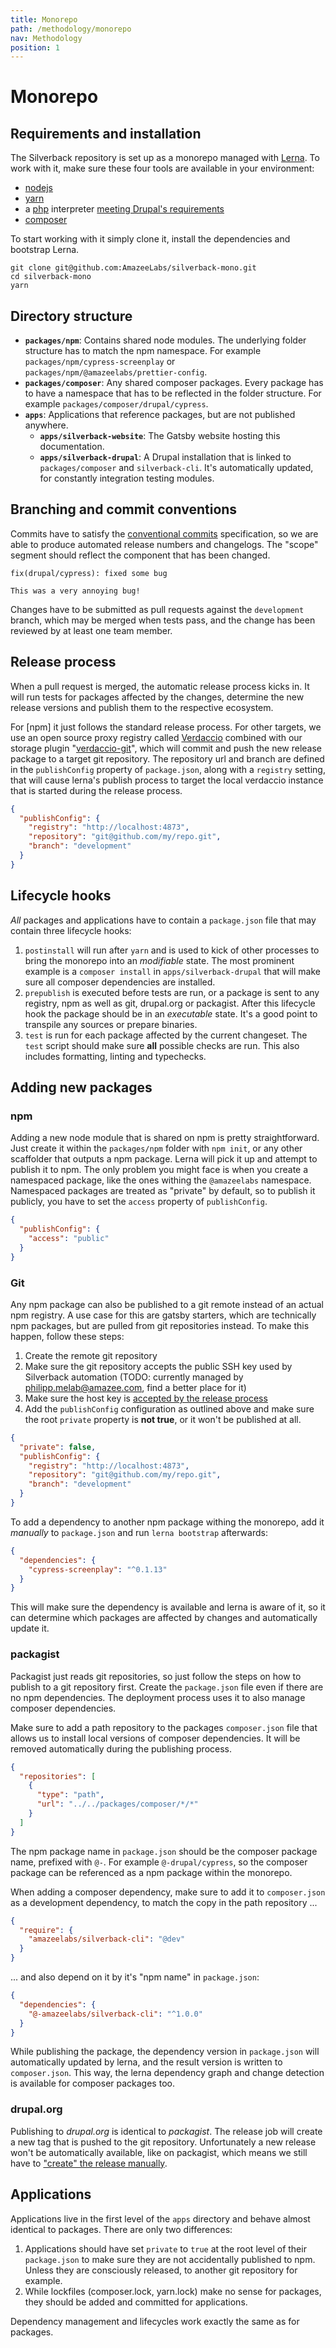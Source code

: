 ```yaml
---
title: Monorepo
path: /methodology/monorepo
nav: Methodology
position: 1
---
```


# Monorepo

## Requirements and installation

The Silverback repository is set up as a monorepo managed with [Lerna]. To work
with it, make sure these four tools are available in your environment:

- [nodejs]
- [yarn]
- a [php] interpreter [meeting Drupal's requirements][php_requirements]
- [composer]

[php]: https://www.php.net/
[nodejs]: https://nodejs.org/en/
[yarn]: https://yarnpkg.com/
[composer]: https://getcomposer.org/
[php_requirements]:
  https://www.drupal.org/docs/system-requirements/php-requirements
[lerna]: https://lerna.js.org/

To start working with it simply clone it, install the dependencies and bootstrap
Lerna.

```shell script
git clone git@github.com:AmazeeLabs/silverback-mono.git
cd silverback-mono
yarn
```

## Directory structure

- **`packages/npm`**: Contains shared node modules. The underlying folder
  structure has to match the npm namespace. For example
  `packages/npm/cypress-screenplay` or
  `packages/npm/@amazeelabs/prettier-config`.
- **`packages/composer`**: Any shared composer packages. Every package has to
  have a namespace that has to be reflected in the folder structure. For example
  `packages/composer/drupal/cypress`.
- **`apps`**: Applications that reference packages, but are not published
  anywhere.
  - **`apps/silverback-website`**: The Gatsby website hosting this
    documentation.
  - **`apps/silverback-drupal`**: A Drupal installation that is linked to
    `packages/composer` and `silverback-cli`. It's automatically updated, for
    constantly integration testing modules.

## Branching and commit conventions

Commits have to satisfy the [conventional commits] specification, so we are able
to produce automated release numbers and changelogs. The "scope" segment should
reflect the component that has been changed.

```
fix(drupal/cypress): fixed some bug

This was a very annoying bug!
```

[conventional commits]: https://www.conventionalcommits.org/en/v1.0.0/

Changes have to be submitted as pull requests against the `development` branch,
which may be merged when tests pass, and the change has been reviewed by at
least one team member.

## Release process

When a pull request is merged, the automatic release process kicks in. It will
run tests for packages affected by the changes, determine the new release
versions and publish them to the respective ecosystem.

For [npm] it just follows the standard release process. For other targets, we
use an open source proxy registry called [Verdaccio] combined with our storage
plugin "[verdaccio-git]", which will commit and push the new release package to
a target git repository. The repository url and branch are defined in the
`publishConfig` property of `package.json`, along with a `registry` setting,
that will cause lerna's publish process to target the local verdaccio instance
that is started during the release process.

```json
{
  "publishConfig": {
    "registry": "http://localhost:4873",
    "repository": "git@github.com/my/repo.git",
    "branch": "development"
  }
}
```

[verdaccio]: https://verdaccio.org/
[verdaccio-git]: https://www.npmjs.com/package/verdaccio-git

## Lifecycle hooks

_All_ packages and applications have to contain a `package.json` file that may
contain three lifecycle hooks:

1. `postinstall` will run after `yarn` and is used to kick of other processes to
   bring the monorepo into an _modifiable_ state. The most prominent example is
   a `composer install` in `apps/silverback-drupal` that will make sure all
   composer dependencies are installed.
2. `prepublish` is executed before tests are run, or a package is sent to any
   registry, npm as well as git, drupal.org or packagist. After this lifecycle
   hook the package should be in an _executable_ state. It's a good point to
   transpile any sources or prepare binaries.
3. `test` is run for each package affected by the current changeset. The `test`
   script should make sure **all** possible checks are run. This also includes
   formatting, linting and typechecks.

## Adding new packages

### npm

Adding a new node module that is shared on npm is pretty straightforward. Just
create it within the `packages/npm` folder with `npm init`, or any other
scaffolder that outputs a npm package. Lerna will pick it up and attempt to
publish it to npm. The only problem you might face is when you create a
namespaced package, like the ones withing the `@amazeelabs` namespace.
Namespaced packages are treated as "private" by default, so to publish it
publicly, you have to set the `access` property of `publishConfig`.

```json
{
  "publishConfig": {
    "access": "public"
  }
}
```

### Git

Any npm package can also be published to a git remote instead of an actual npm
registry. A use case for this are gatsby starters, which are technically npm
packages, but are pulled from git repositories instead. To make this happen,
follow these steps:

1. Create the remote git repository
2. Make sure the git repository accepts the public SSH key used by Silverback
   automation (TODO: currently managed by philipp.melab@amazee.com, find a
   better place for it)
3. Make sure the host key is
   [accepted by the release process](https://github.com/AmazeeLabs/silverback-mono/blob/6902e436242b61c334431cc7572e913bd906fd0b/.github/workflows/release.yml#L50-L51)
4. Add the `publishConfig` configuration as outlined above and make sure the
   root `private` property is **not true**, or it won't be published at all.

```json
{
  "private": false,
  "publishConfig": {
    "registry": "http://localhost:4873",
    "repository": "git@github.com/my/repo.git",
    "branch": "development"
  }
}
```

To add a dependency to another npm package withing the monorepo, add it
_manually_ to `package.json` and run `lerna bootstrap` afterwards:

```json
{
  "dependencies": {
    "cypress-screenplay": "^0.1.13"
  }
}
```

This will make sure the dependency is available and lerna is aware of it, so it
can determine which packages are affected by changes and automatically update
it.

### packagist

Packagist just reads git repositories, so just follow the steps on how to
publish to a git repository first. Create the `package.json` file even if there
are no npm dependencies. The deployment process uses it to also manage composer
dependencies.

Make sure to add a path repository to the packages `composer.json` file that
allows us to install local versions of composer dependencies. It will be removed
automatically during the publishing process.

```json
{
  "repositories": [
    {
      "type": "path",
      "url": "../../packages/composer/*/*"
    }
  ]
}
```

The npm package name in `package.json` should be the composer package name,
prefixed with `@-`. For example `@-drupal/cypress`, so the composer package can
be referenced as a npm package within the monorepo.

When adding a composer dependency, make sure to add it to `composer.json` as a
development dependency, to match the copy in the path repository ...

```json
{
  "require": {
    "amazeelabs/silverback-cli": "@dev"
  }
}
```

... and also depend on it by it's "npm name" in `package.json`:

```json
{
  "dependencies": {
    "@-amazeelabs/silverback-cli": "^1.0.0"
  }
}
```

While publishing the package, the dependency version in `package.json` will
automatically updated by lerna, and the result version is written to
`composer.json`. This way, the lerna dependency graph and change detection is
available for composer packages too.

### drupal.org

Publishing to _drupal.org_ is identical to _packagist_. The release job will
create a new tag that is pushed to the git repository. Unfortunately a new
release won't be automatically available, like on packagist, which means we
still have to
["create" the release manually](https://www.drupal.org/node/1068944).

## Applications

Applications live in the first level of the `apps` directory and behave almost
identical to packages. There are only two differences:

1. Applications should have set `private` to `true` at the root level of their
   `package.json` to make sure they are not accidentally published to npm.
   Unless they are consciously released, to another git repository for example.
2. While lockfiles (composer.lock, yarn.lock) make no sense for packages, they
   should be added and committed for applications.

Dependency management and lifecycles work exactly the same as for packages.
